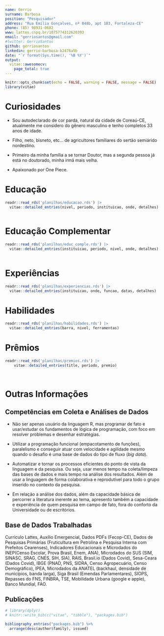 ```yaml
---
name: Gerrio
surname: Barbosa
position: "Pesquisador"
address: "Rua Emília Gonçalves, nº 848b, apt 103, Fortaleza-CE"
phone: (85) 98931-0682
www: lattes.cnpq.br/1075774312620393
email: "gerriosantos@gmail.com"
#twitter: GerrioSantos
github: gerriosantos
linkedin: gerrio-barbosa-b2476a5b
date: "`r format(Sys.time(), '%B %Y')`"
output: 
  vitae::awesomecv:
    page_total: true
---
```


```r
knitr::opts_chunk$set(echo = FALSE, warning = FALSE, message = FALSE)
library(vitae)
```



# Curiosidades

- Sou autodeclarado de cor parda, natural da cidade de Coreaú-CE, atualmente me considero do gênero masculino e tenho completos 33 anos de idade.

- Filho, neto, bisneto, etc... de agricultores famíliares do sertão semiárido nordestino.

- Primeiro da minha família a se tornar Doutor, mas a segunda pessoa já está no doutorado, minha irmã mais velha.

- Apaixonado por One Piece.


# Educação

```r
readr::read_rds('planilhas/educacao.rds') |>
  vitae::detailed_entries(nivel, periodo, instituicao, onde, detalhes)
  
```

# Educação Complementar

```r
readr::read_rds('planilhas/educ_comple.rds') |>
  vitae::detailed_entries(instituicao, periodo, nivel, onde, detalhes)
  
```



# Experiências

```r
readr::read_rds('planilhas/experiencias.rds') |> 
  vitae::detailed_entries(instituicao, onde, funcao, datas, detalhes)


```


# Habilidades

```r

readr::read_rds('planilhas/habilidades.rds') |> 
  vitae::detailed_entries(barra, nivel, ferramentas)


```

# Prêmios

```r
readr::read_rds('planilhas/premios.rds') |> 
    vitae::detailed_entries(title, periodo, premio)

  

```

# Outras Informações

## **Competências em Coleta e Análises de Dados**

 - Não ser apenas usuário da linguagem R, mas programar de fato e usar/estudar os fundamentos de lógica de programação, com foco em resolver problemas e desenhar estratégias.
 
 - Utilizar a programação funcional (empacotamento de funções), paralelismo e conseguir atuar com velocidade e agilidade mesmo quando o desafio é uma base de dados do tipo de fluxo (_big data_).
 
 - Automatizar e tornar os processos eficientes do ponto de vista da linguagem e da pesquisa. Ou seja, usar menos tempo na coleta/limpeza das bases de dados e mais tempo na análise dos resultados. Além de usar a linguagem de forma colaborativa e reprodutível para todo o grupo inserido no contexto da pesquisa.
 
 - Em relação a análise dos dados, além da capacidade básica de percorrer a literatura inerente ao tema, apresento também a capacidade e experiência de quem pesquisa em campo de fato, fora do conforto da Universidade ou de escritórios.
 
## **Base de Dados Trabalhadas**

Curriculo Lattes, Auxílio Emergencial, Dados PDFs (Fecop-CE), Dados de Pesquisas Primárias (Fruticultura em Petrolina e Pesquisa Interna com Prefeitos Cearenses), Indicadores Educacionais e Microdados do INEP(Censo Escolar, Prova Brasil, Enem, ANA), Microdados do SUS (SIM, SINASC,  SRAG, CNES, SIH, SIA), RAIS, Brasil.io (Dados Covid), Sesa-Ceara (Dados Covid), IBGE (PNAD, PNS, SIDRA, Censo Agropecuário, Censo Demográfico), IPEA, Microdados da ANATEL (backhaul, densidade de municípios, banda larga), Siga Brasil (Emendas Parlamentares), SIOPS, Repasses do FNS, FINBRA, TSE, Mobilidade Urbana (google e apple), Banco Mundial, FAO.



## **Publicações**

```r
# library(dplyr)
# knitr::write_bib(c("vitae", "tibble"), "packages.bib")

bibliography_entries("packages.bib") %>%
  arrange(desc(author$family), issued)
```







